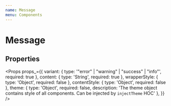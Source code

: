 ```yaml
---
name: Message
menu: Components
---
```



# Message

## Properties

<Props props_={{
  variant: { type: '"error" | "warning" | "success" | "info"', required: true },
  content: { type: 'String', required: true },
  wrapperStyle: { type: 'Object', required: false },
  contentStyle: { type: 'Object', required: false },
  theme: { type: 'Object', required: false, description: 'The theme object contains style of all components. Can be injected by `injectTheme` HOC' },
}} />

